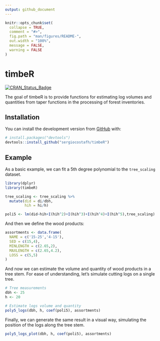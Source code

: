 ```yaml
---
output: github_document
---
```


<!-- README.md is generated from README.Rmd. Please edit that file -->

```r
knitr::opts_chunk$set(
  collapse = TRUE,
  comment = "#>",
  fig.path = "man/figures/README-",
  out.width = "100%",
  message = FALSE,
  warning = FALSE
)
```

# timbeR

[![CRAN\_Status\_Badge](https://www.r-pkg.org/badges/version/brazilmaps)](https://CRAN.R-project.org/package=timbeR)

The goal of timbeR is to provide functions for estimating log volumes and quantities from taper functions in the processing of forest inventories.  

## Installation

You can install the development version from [GitHub](https://github.com/) with:

```R
# install.packages("devtools")
devtools::install_github("sergiocostafh/timbeR")
```  

## Example

As a basic example, we can fit a 5th degree polynomial to the `tree_scaling` dataset.

```r
library(dplyr)
library(timbeR)

tree_scaling <- tree_scaling %>% 
  mutate(did = di/dbh,
         hih = hi/h)

poli5 <- lm(did~hih+I(hih^2)+I(hih^3)+I(hih^4)+I(hih^5),tree_scaling)
```
  
And then we define the wood products:  
```r
assortments <- data.frame(
  NAME = c('15-25','4-15'),
  SED = c(15,4),
  MINLENGTH = c(2.65,2),
  MAXLENGTH = c(2.65,4.2),
  LOSS = c(5,5)
)
```
  
And now we can estimate the volume and quantity of wood products in a tree stem. For ease of understanding, let's simulate cutting logs on a single tree.

```r
# Tree measurements
dbh <- 25
h <- 20

# Estimate logs volume and quantity
poly5_logs(dbh, h, coef(poli5), assortments)
```
  
Finally, we can generate the same result in a visual way, simulating the position of the logs along the tree stem.  

```r
poly5_logs_plot(dbh, h, coef(poli5), assortments)
```

